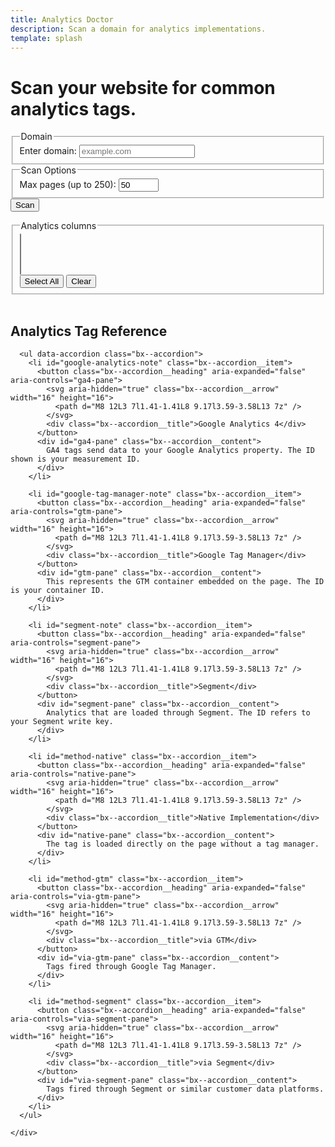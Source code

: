 ```yaml
---
title: Analytics Doctor
description: Scan a domain for analytics implementations.
template: splash
---
```

<div id="analytics-root" class="carbon-container bx--grid bx--grid--condensed">
  <div class="bx--row">
    <div class="bx--col-lg-8 bx--offset-lg-2">
      <div class="carbon-hero">
        <h1>Scan your website for common analytics tags.</h1>
      </div>
      <form id="scan-form" class="bx--form">
        <fieldset class="bx--fieldset">
          <legend class="bx--label">Domain</legend>
          <div class="bx--form-item">
            <label for="domain" class="bx--label">Enter domain:</label>
            <input type="text" id="domain" name="domain" placeholder="example.com" class="bx--text-input" />
          </div>
        </fieldset>
        <fieldset class="bx--fieldset">
          <legend class="bx--label">Scan Options</legend>
          <div class="bx--form-item">
            <label for="max-pages" class="bx--label">Max pages (up to 250):</label>
            <input type="number" id="max-pages" name="max-pages" min="1" max="250" value="50" class="bx--text-input" />
          </div>
        </fieldset>
        <button type="submit" class="bx--btn bx--btn--primary">Scan</button>
      </form>
      <div id="status"></div>
      <div id="progress-container" class="bx--progress-bar">
        <div class="bx--progress-bar__track">
          <div id="progress-bar" class="bx--progress-bar__bar" style="width:0%"></div>
        </div>
      </div>
      <div id="eta"></div>
      <fieldset id="filter-container" class="bx--fieldset">
        <legend class="bx--label">Analytics columns</legend>
        <div class="bx--form-item">
          <select id="column-select" multiple class="bx--multi-select" size="4"></select>
        </div>
        <div class="bx--btn-set">
          <button id="select-all" type="button" class="bx--btn bx--btn--secondary">Select All</button>
          <button id="clear-all" type="button" class="bx--btn bx--btn--tertiary">Clear</button>
        </div>
      </fieldset>
      <div id="summary" class="summary-panel"></div>
      <div id="table-wrapper">
        <table id="pages-table" class="bx--data-table bx--data-table--compact">
          <thead>
            <tr id="pages-header"></tr>
          </thead>
          <tbody id="pages-body"></tbody>
        </table>
      </div>
    </div>
  </div>
</div>

<script type="module" src="/js/analytics-doctor.js" defer></script>

<style>{`

#analytics-root {
  margin: 0;
  margin-top: 0;
  max-width: none;
  padding: 0 5%;
}
#scan-form {
  display: flex;
  align-items: flex-end;
  flex-wrap: wrap;
  gap: 0.5rem;
  margin-bottom: 1rem;
}
#scan-form .bx--form-item {
  display: flex;
  flex-direction: column;
}
.summary-panel ul {
  padding-left: 1.5rem;
}
.analytics-cell {
  white-space: normal;
  word-break: break-word;
}


/* Table styling */
#table-wrapper {
  max-height: 70vh;
  overflow-y: auto;
  overflow-x: auto;
  margin: 0;
  width: 100%;
}
#table-wrapper.boxed {
  width: 100%;
  margin: 0;
}

#pages-table {
  width: 100%;
  table-layout: fixed;
}





`}</style>

<div class="bx--grid bx--grid--condensed">
  <div class="bx--row">
    <div class="bx--col-lg-8 bx--offset-lg-2">
      <h2 id="analytics-reference" class="bx--type-productive-heading-03">Analytics Tag Reference</h2>

      <ul data-accordion class="bx--accordion">
        <li id="google-analytics-note" class="bx--accordion__item">
          <button class="bx--accordion__heading" aria-expanded="false" aria-controls="ga4-pane">
            <svg aria-hidden="true" class="bx--accordion__arrow" width="16" height="16">
              <path d="M8 12L3 7l1.41-1.41L8 9.17l3.59-3.58L13 7z" />
            </svg>
            <div class="bx--accordion__title">Google Analytics 4</div>
          </button>
          <div id="ga4-pane" class="bx--accordion__content">
            GA4 tags send data to your Google Analytics property. The ID shown is your measurement ID.
          </div>
        </li>

        <li id="google-tag-manager-note" class="bx--accordion__item">
          <button class="bx--accordion__heading" aria-expanded="false" aria-controls="gtm-pane">
            <svg aria-hidden="true" class="bx--accordion__arrow" width="16" height="16">
              <path d="M8 12L3 7l1.41-1.41L8 9.17l3.59-3.58L13 7z" />
            </svg>
            <div class="bx--accordion__title">Google Tag Manager</div>
          </button>
          <div id="gtm-pane" class="bx--accordion__content">
            This represents the GTM container embedded on the page. The ID is your container ID.
          </div>
        </li>

        <li id="segment-note" class="bx--accordion__item">
          <button class="bx--accordion__heading" aria-expanded="false" aria-controls="segment-pane">
            <svg aria-hidden="true" class="bx--accordion__arrow" width="16" height="16">
              <path d="M8 12L3 7l1.41-1.41L8 9.17l3.59-3.58L13 7z" />
            </svg>
            <div class="bx--accordion__title">Segment</div>
          </button>
          <div id="segment-pane" class="bx--accordion__content">
            Analytics that are loaded through Segment. The ID refers to your Segment write key.
          </div>
        </li>

        <li id="method-native" class="bx--accordion__item">
          <button class="bx--accordion__heading" aria-expanded="false" aria-controls="native-pane">
            <svg aria-hidden="true" class="bx--accordion__arrow" width="16" height="16">
              <path d="M8 12L3 7l1.41-1.41L8 9.17l3.59-3.58L13 7z" />
            </svg>
            <div class="bx--accordion__title">Native Implementation</div>
          </button>
          <div id="native-pane" class="bx--accordion__content">
            The tag is loaded directly on the page without a tag manager.
          </div>
        </li>

        <li id="method-gtm" class="bx--accordion__item">
          <button class="bx--accordion__heading" aria-expanded="false" aria-controls="via-gtm-pane">
            <svg aria-hidden="true" class="bx--accordion__arrow" width="16" height="16">
              <path d="M8 12L3 7l1.41-1.41L8 9.17l3.59-3.58L13 7z" />
            </svg>
            <div class="bx--accordion__title">via GTM</div>
          </button>
          <div id="via-gtm-pane" class="bx--accordion__content">
            Tags fired through Google Tag Manager.
          </div>
        </li>

        <li id="method-segment" class="bx--accordion__item">
          <button class="bx--accordion__heading" aria-expanded="false" aria-controls="via-segment-pane">
            <svg aria-hidden="true" class="bx--accordion__arrow" width="16" height="16">
              <path d="M8 12L3 7l1.41-1.41L8 9.17l3.59-3.58L13 7z" />
            </svg>
            <div class="bx--accordion__title">via Segment</div>
          </button>
          <div id="via-segment-pane" class="bx--accordion__content">
            Tags fired through Segment or similar customer data platforms.
          </div>
        </li>
      </ul>

    </div>
  </div>
</div>
